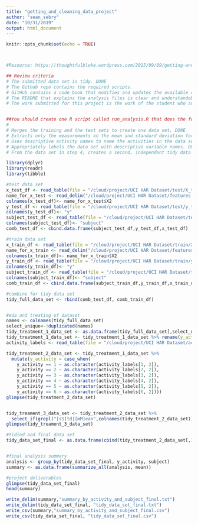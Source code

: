 ```yaml
---
title: "getting_and_cleaning_data_project"
author: "sean_sebry"
date: "10/31/2019"
output: html_document
---
```


```r
knitr::opts_chunk$set(echo = TRUE)
```

```r

```

```r

```

```r

#Resource: https://thoughtfulbloke.wordpress.com/2015/09/09/getting-and-cleaning-the-assignment/

## Review criteria
# The submitted data set is tidy. DONE
# The Github repo contains the required scripts. 
# GitHub contains a code book that modifies and updates the available codebooks with the data to indicate all the variables and summaries calculated, along with units, and any other relevant information.
# The README that explains the analysis files is clear and understandable.
# The work submitted for this project is the work of the student who submitted it. DONE


##You should create one R script called run_analysis.R that does the following.
# 
# Merges the training and the test sets to create one data set. DONE
# Extracts only the measurements on the mean and standard deviation for each measurement. DONE
# Uses descriptive activity names to name the activities in the data set DONE
# Appropriately labels the data set with descriptive variable names. DONE
# From the data set in step 4, creates a second, independent tidy data set with the average of each variable for each activity and each subject. DONE

```

```r
library(dplyr)
library(readr)
library(tibble)

#test data set
x_test_df <- read_table(file = "/cloud/project/UCI HAR Dataset/test/X_test.txt",col_names = FALSE)
name_for_x_test <- read_delim("/cloud/project/UCI HAR Dataset/features.txt"," ",col_names = FALSE)
colnames(x_test_df)<- name_for_x_test$X2
y_test_df <- read_table(file = "/cloud/project/UCI HAR Dataset/test/y_test.txt",col_names = FALSE)
colnames(y_test_df)<- "y"
subject_test_df <- read_table(file = "/cloud/project/UCI HAR Dataset/test/subject_test.txt",col_names = FALSE)
colnames(subject_test_df)<- "subject"
comb_test_df <- cbind.data.frame(subject_test_df,y_test_df,x_test_df)

#train data set
x_train_df <- read_table(file = "/cloud/project/UCI HAR Dataset/train/X_train.txt",col_names = FALSE)
name_for_x_train <- read_delim("/cloud/project/UCI HAR Dataset/features.txt"," ",col_names = FALSE)
colnames(x_train_df)<- name_for_x_train$X2
y_train_df <- read_table(file = "/cloud/project/UCI HAR Dataset/train/y_train.txt",col_names = FALSE)
colnames(y_train_df)<- "y"
subject_train_df <- read_table(file = "/cloud/project/UCI HAR Dataset/train/subject_train.txt",col_names = FALSE)
colnames(subject_train_df)<- "subject"
comb_train_df <- cbind.data.frame(subject_train_df,y_train_df,x_train_df)

#combine for tidy data set
tidy_full_data_set <- rbind(comb_test_df, comb_train_df)


#eda and treating of dataset
names <- colnames(tidy_full_data_set)
select_unique<-!duplicated(names)
tidy_treatment_1_data_set <- as.data.frame(tidy_full_data_set[,select_unique==TRUE])#removing duplicate columns
tidy_treatment_1_data_set <- tidy_treatment_1_data_set %>% rename(y_activity = y)#adding a more descriptive name to 'y'
activity_labels <- read_table(file = "/cloud/project/UCI HAR Dataset/activity_labels.txt",col_names = FALSE)#bringing in activity labels

tidy_treatment_2_data_set <- tidy_treatment_1_data_set %>%
  mutate(y_activity = case_when(
    y_activity == 1 ~ as.character(activity_labels[1, 2]),
    y_activity == 2 ~ as.character(activity_labels[2, 2]),
    y_activity == 3 ~ as.character(activity_labels[3, 2]),
    y_activity == 4 ~ as.character(activity_labels[4, 2]),
    y_activity == 5 ~ as.character(activity_labels[5, 2]),
    y_activity == 6 ~ as.character(activity_labels[6, 2])))
glimpse(tidy_treatment_2_data_set)


tidy_treament_3_data_set <- tidy_treatment_2_data_set %>% 
  select_if(grepl("[sS]td|[mM]ean",colnames(tidy_treatment_2_data_set)))
glimpse(tidy_treament_3_data_set)

#tidied and final data set
tidy_data_set_final <- as.data.frame(cbind(tidy_treatment_2_data_set[,1:2],tidy_treament_3_data_set))


#final analysis summary
analysis <- group_by(tidy_data_set_final, y_activity, subject)
summary <- as.data.frame(summarize_all(analysis, mean))

#project deliverables
glimpse(tidy_data_set_final)
head(summary)

write_delim(summary,"summary_by_activity_and_subject_final.txt")
write_delim(tidy_data_set_final, "tidy_data_set_final.txt")
write_csv(summary,"summary_by_activity_and_subject_final.csv")
write_csv(tidy_data_set_final, "tidy_data_set_final.csv")


```
